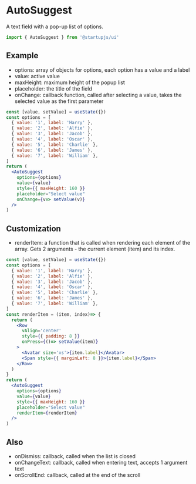 
# AutoSuggest
A text field with a pop-up list of options.

```jsx
import { AutoSuggest } from '@startupjs/ui'
```

## Example
- options: array of objects for options, each option has a value and a label
- value: active value
- maxHeight: maximum height of the popup list
- placeholder: the title of the field
- onChange: callback function, called after selecting a value, takes the selected value as the first parameter
```jsx example
const [value, setValue] = useState({})
const options = [
  { value: '1', label: 'Harry' },
  { value: '2', label: 'Alfie' },
  { value: '3', label: 'Jacob' },
  { value: '4', label: 'Oscar' },
  { value: '5', label: 'Charlie' },
  { value: '6', label: 'James' },
  { value: '7', label: 'William' },
]
return (
  <AutoSuggest
    options={options}
    value={value}
    style={{ maxHeight: 160 }}
    placeholder="Select value"
    onChange={v=> setValue(v)}
  />
)
```

## Customization
- renderItem: a function that is called when rendering each element of the array. Gets 2 arguments - the current element (item) and its index.
```jsx example
const [value, setValue] = useState({})
const options = [
  { value: '1', label: 'Harry' },
  { value: '2', label: 'Alfie' },
  { value: '3', label: 'Jacob' },
  { value: '4', label: 'Oscar' },
  { value: '5', label: 'Charlie' },
  { value: '6', label: 'James' },
  { value: '7', label: 'William' },
]
const renderItem = (item, index)=> {
  return (
    <Row
      vAlign='center'
      style={{ padding: 8 }}
      onPress={()=> setValue(item)}
    >
      <Avatar size='xs'>{item.label}</Avatar>
      <Span style={{ marginLeft: 8 }}>{item.label}</Span>
    </Row>
  )
}
return (
  <AutoSuggest
    options={options}
    value={value}
    style={{ maxHeight: 160 }}
    placeholder="Select value"
    renderItem={renderItem}
  />
)
```

## Also
- onDismiss: callback, called when the list is closed
- onChangeText: callback, called when entering text, accepts 1 argument text
- onScrollEnd: callback, called at the end of the scroll

<Br lines={16} />
